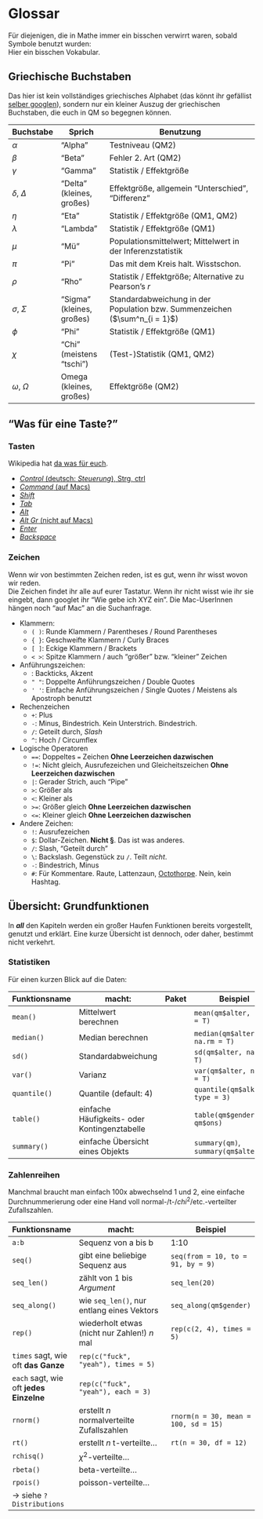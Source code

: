 # Glossar

Für diejenigen, die in Mathe immer ein bisschen verwirrt waren, sobald Symbole benutzt wurden:  
Hier ein bisschen Vokabular.

## Griechische Buchstaben

Das hier ist kein vollständiges griechisches Alphabet (das könnt ihr gefällist [selber googlen](https://de.wikipedia.org/wiki/Griechisches_Alphabet)), sondern nur ein kleiner Auszug der griechischen Buchstaben, die euch in QM so begegnen können.

Buchstabe | Sprich       | Benutzung
----------|--------------|---------------------------------------------
$\alpha$           | "Alpha"         | Testniveau (QM2)
$\beta$            | "Beta"          | Fehler 2. Art (QM2)
$\gamma$           | "Gamma"         | Statistik / Effektgröße
$\delta$, $\Delta$ | "Delta" (kleines, großes) | Effektgröße, allgemein "Unterschied", "Differenz"
$\eta$             | "Eta"           | Statistik / Effektgröße (QM1, QM2)
$\lambda$          | "Lambda"        | Statistik / Effektgröße (QM1)
$\mu$              | "Mü"            | Populationsmittelwert; Mittelwert in der Inferenzstatistik
$\pi$              | "Pi"            | Das mit dem Kreis halt. Wisstschon.
$\rho$             | "Rho"           | Statistik / Effektgröße; Alternative zu Pearson's $r$
$\sigma$, $\Sigma$ | "Sigma" (kleines, großes) | Standardabweichung in der Population bzw. Summenzeichen ($\sum^n_{i = 1}$)
$\phi$             | "Phi"           | Statistik / Effektgröße (QM1)
$\chi$             | "Chi" (meistens "tschi") | (Test-)Statistik (QM1, QM2)
$\omega$, $\Omega$ | Omega (kleines, großes)  | Effektgröße (QM2)

## "Was für eine Taste?" {#tasten}

### Tasten

Wikipedia hat [da was für euch](https://de.wikipedia.org/wiki/Tastaturbelegung#Beschreibung_der_Tasten).

- [*Control* (deutsch: *Steuerung*), Strg, ctrl](https://duckduckgo.com/?q=strg+taste&t=hg&iax=images&ia=images)
- [*Command* (auf Macs)](https://duckduckgo.com/?q=command+key+mac&t=hg&iax=images&ia=images)
- [*Shift*](https://duckduckgo.com/?q=shift+taste+auf+tastatur&t=hg&iar=images&iax=images&ia=images)
- [*Tab*](https://duckduckgo.com/?q=tab+taste&t=hg&iar=images&iax=images&ia=images)
- [*Alt*](https://duckduckgo.com/?q=alt+taste&t=hg&iar=images&iax=images&ia=images)
- [*Alt Gr* (nicht auf Macs)](https://duckduckgo.com/?q=alt+gr+key&t=hg&iax=images&ia=images)
- [*Enter*](https://duckduckgo.com/?q=entertaste&t=hg&iar=images&iax=images&ia=images)
- [*Backspace*](https://duckduckgo.com/?q=backspace+key&t=hg&iar=images&iax=images&ia=images)

### Zeichen

Wenn wir von bestimmten Zeichen reden, ist es gut, wenn ihr wisst wovon wir reden.  
Die Zeichen findet ihr alle auf eurer Tastatur. Wenn ihr nicht wisst wie ihr sie eingebt, dann googlet ihr "Wie gebe ich XYZ ein". Die Mac-UserInnen hängen noch "auf Mac" an die Suchanfrage.  

- Klammern:
    - `( )`: Runde Klammern / Parentheses / Round Parentheses
    - `{ }`: Geschweifte Klammern / Curly Braces
    - `[ ]`: Eckige Klammern / Brackets 
    - `< >`: Spitze Klammern / auch "größer" bzw. "kleiner" Zeichen
    
- Anführungszeichen:
    - <code>` `</code>: Backticks, Akzent
    - `" "`: Doppelte Anführungszeichen / Double Quotes
    - `' '`: Einfache Anführungszeichen / Single Quotes / Meistens als Apostroph benutzt

- Rechenzeichen
    - `+`: Plus
    - `-`: Minus, Bindestrich. Kein Unterstrich. Bindestrich.
    - `/`: Geteilt durch, *Slash*
    - `^`: Hoch / Circumflex

- Logische Operatoren
    - `==`: Doppeltes `=` Zeichen **Ohne Leerzeichen dazwischen**
    - `!=`: Nicht gleich, Ausrufezeichen und Gleicheitszeichen **Ohne Leerzeichen dazwischen**
    - `|`: Gerader Strich, auch "Pipe"
    - `>`: Größer als
    - `<`: Kleiner als
    - `>=`: Größer gleich **Ohne Leerzeichen dazwischen**
    - `<=`: Kleiner gleich **Ohne Leerzeichen dazwischen**
    
- Andere Zeichen:
    - `!`: Ausrufezeichen
    - `$`: Dollar-Zeichen. **Nicht §**. Das ist was anderes. 
    - `/`: Slash, "Geteilt durch"
    - `\`: Backslash. Gegenstück zu `/`. Teilt *nicht*.
    - `-`: Bindestrich, Minus
    - `#`: Für Kommentare. Raute, Lattenzaun, [Octothorpe](https://en.wikipedia.org/wiki/Number_sign#Other_names_in_English). Nein, kein Hashtag.


## Übersicht: Grundfunktionen

In _**all**_ den Kapiteln werden ein großer Haufen Funktionen bereits vorgestellt, genutzt und erklärt. Eine kurze Übersicht ist dennoch, oder daher, bestimmt nicht verkehrt.

### Statistiken

Für einen kurzen Blick auf die Daten:

Funktionsname | macht:                | Paket     | Beispiel
--------------|-----------------------|-----------|-----------------
`mean()`      | Mittelwert berechnen  |           | `mean(qm$alter, na.rm = T)`
`median()`    | Median berechnen      |           | `median(qm$alter, na.rm = T)`
`sd()`        | Standardabweichung    |           | `sd(qm$alter, na.rm = T)`
`var()`       | Varianz               |           | `var(qm$alter, na.rm = T)`
`quantile()`  | Quantile (default: 4) |           | `quantile(qm$alkohol, type = 3)`
`table()`     | einfache Häufigkeits- oder Kontingenztabelle  |         | `table(qm$gender, qm$ons)`
`summary()`   | einfache Übersicht eines Objekts              |         | `summary(qm)`, `summary(qm$alter)`

### Zahlenreihen

Manchmal braucht man einfach 100x abwechselnd 1 und 2, eine einfache Durchnummerierung oder eine Hand voll normal-/t-/$chi^2$/etc.-verteilter Zufallszahlen.

Funktionsname | macht:                            | Beispiel
--------------|-----------------------------------|-----------------
`a:b`         | Sequenz von a bis b               | 1:10
`seq()`       | gibt eine beliebige Sequenz aus   | `seq(from = 10, to = 91, by = 9)`
`seq_len()`   | zählt von 1 bis _Argument_        | `seq_len(20)`
`seq_along()` | wie `seq_len()`, nur entlang eines Vektors    | `seq_along(qm$gender)`
`rep()`       | wiederholt etwas (nicht nur Zahlen!) _n_ mal  | `rep(c(2, 4), times = 5)`
              | `times` sagt, wie oft **das Ganze**           | `rep(c("fuck", "yeah"), times = 5)`
              | `each` sagt, wie oft **jedes Einzelne**       | `rep(c("fuck", "yeah"), each = 3)`
`rnorm()`     | erstellt _n_ normalverteilte Zufallszahlen    | `rnorm(n = 30, mean = 100, sd = 15)`
`rt()`        | erstellt _n_ t-verteilte...                   | `rt(n = 30, df = 12)`
`rchisq()`    | $\chi^2$-verteilte...                          |
`rbeta()`     | beta-verteilte...                             |
`rpois()`     | poisson-verteilte...                          |
              | $\rightarrow$ siehe `?Distributions`          |
